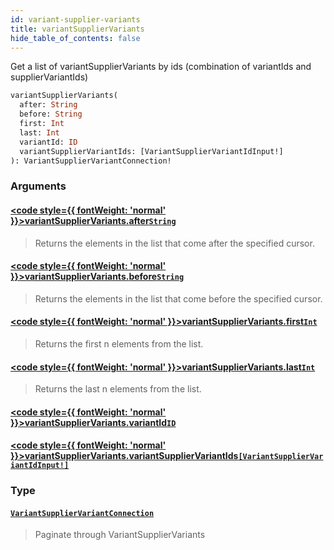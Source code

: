 ```yaml
---
id: variant-supplier-variants
title: variantSupplierVariants
hide_table_of_contents: false
---
```








Get a list of variantSupplierVariants by ids (combination of variantIds and supplierVariantIds)

```graphql
variantSupplierVariants(
  after: String
  before: String
  first: Int
  last: Int
  variantId: ID
  variantSupplierVariantIds: [VariantSupplierVariantIdInput!]
): VariantSupplierVariantConnection!
```


### Arguments

#### [<code style={{ fontWeight: 'normal' }}>variantSupplierVariants.<b>after</b></code>](#)<Bullet />[`String`](/demand/api/graphql-admin/reference/scalars/string) <Badge class="secondary" text="scalar"/>
> Returns the elements in the list that come after the specified cursor.
> 

#### [<code style={{ fontWeight: 'normal' }}>variantSupplierVariants.<b>before</b></code>](#)<Bullet />[`String`](/demand/api/graphql-admin/reference/scalars/string) <Badge class="secondary" text="scalar"/>
> Returns the elements in the list that come before the specified cursor.
> 

#### [<code style={{ fontWeight: 'normal' }}>variantSupplierVariants.<b>first</b></code>](#)<Bullet />[`Int`](/demand/api/graphql-admin/reference/scalars/int) <Badge class="secondary" text="scalar"/>
> Returns the first n elements from the list.
> 

#### [<code style={{ fontWeight: 'normal' }}>variantSupplierVariants.<b>last</b></code>](#)<Bullet />[`Int`](/demand/api/graphql-admin/reference/scalars/int) <Badge class="secondary" text="scalar"/>
> Returns the last n elements from the list.
> 

#### [<code style={{ fontWeight: 'normal' }}>variantSupplierVariants.<b>variantId</b></code>](#)<Bullet />[`ID`](/demand/api/graphql-admin/reference/scalars/id) <Badge class="secondary" text="scalar"/>
> 
> 

#### [<code style={{ fontWeight: 'normal' }}>variantSupplierVariants.<b>variantSupplierVariantIds</b></code>](#)<Bullet />[`[VariantSupplierVariantIdInput!]`](/demand/api/graphql-admin/reference/inputs/variant-supplier-variant-id-input) <Badge class="secondary" text="list"/> <Badge class="secondary" text="input"/>
> 
> 

### Type

#### [`VariantSupplierVariantConnection`](/demand/api/graphql-admin/reference/objects/variant-supplier-variant-connection) <Badge class="secondary" text="object"/>
> Paginate through VariantSupplierVariants
> 





